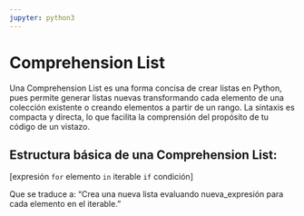 ```yaml
---
jupyter: python3
---
```


# Comprehension List

Una Comprehension List es una forma concisa de crear listas en Python, pues permite generar listas nuevas transformando cada elemento de una colección existente o creando elementos a partir de un rango. La sintaxis es compacta y directa, lo que facilita la comprensión del propósito de tu código de un vistazo.


::: {.callout-tip}
## Estructura básica de una Comprehension List:

[expresión `for` elemento `in` iterable `if` condición]

Que se traduce a: “Crea una nueva lista evaluando nueva_expresión para cada elemento en el iterable.”
:::





